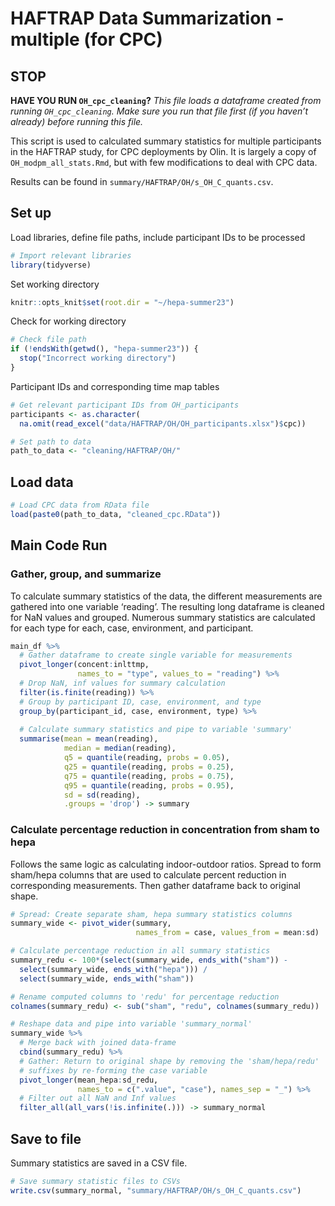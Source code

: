 # HAFTRAP Data Summarization - multiple (for CPC)

## STOP

**HAVE YOU RUN `OH_cpc_cleaning`?**
*This file loads a dataframe created from running `OH_cpc_cleaning`. Make sure you run that file first (if you haven't already) before running this file.*

This script is used to calculated summary statistics for multiple participants in the HAFTRAP study, for CPC deployments by Olin. It is largely a copy of `OH_modpm_all_stats.Rmd`, but with few modifications to deal with CPC data.

Results can be found in `summary/HAFTRAP/OH/s_OH_C_quants.csv`.

## Set up
Load libraries, define file paths, include participant IDs to be processed
```r
# Import relevant libraries
library(tidyverse)
```

Set working directory
```r
knitr::opts_knit$set(root.dir = "~/hepa-summer23")
```

Check for working directory
```r
# Check file path
if (!endsWith(getwd(), "hepa-summer23")) {
  stop("Incorrect working directory")
}
```

Participant IDs and corresponding time map tables
```r
# Get relevant participant IDs from OH_participants
participants <- as.character(
  na.omit(read_excel("data/HAFTRAP/OH/OH_participants.xlsx")$cpc))
```

```r
# Set path to data
path_to_data <- "cleaning/HAFTRAP/OH/"
```

## Load data
```r
# Load CPC data from RData file
load(paste0(path_to_data, "cleaned_cpc.RData"))
```
## Main Code Run
### Gather, group, and summarize
To calculate summary statistics of the data, the different measurements are gathered into one variable 'reading'. The resulting long dataframe is cleaned for NaN values and grouped. Numerous summary statistics are calculated for each type for each, case, environment, and participant.

```r
main_df %>%
  # Gather dataframe to create single variable for measurements
  pivot_longer(concent:inlttmp, 
               names_to = "type", values_to = "reading") %>%
  # Drop NaN, inf values for summary calculation
  filter(is.finite(reading)) %>%
  # Group by participant ID, case, environment, and type
  group_by(participant_id, case, environment, type) %>%
  
  # Calculate summary statistics and pipe to variable 'summary'
  summarise(mean = mean(reading),
            median = median(reading), 
            q5 = quantile(reading, probs = 0.05), 
            q25 = quantile(reading, probs = 0.25),
            q75 = quantile(reading, probs = 0.75),
            q95 = quantile(reading, probs = 0.95),
            sd = sd(reading),
            .groups = 'drop') -> summary
```

### Calculate percentage reduction in concentration from sham to hepa
Follows the same logic as calculating indoor-outdoor ratios. Spread to form sham/hepa columns that are used to calculate percent reduction in corresponding measurements. Then gather dataframe back to original shape.
```r
# Spread: Create separate sham, hepa summary statistics columns
summary_wide <- pivot_wider(summary, 
                            names_from = case, values_from = mean:sd)

# Calculate percentage reduction in all summary statistics
summary_redu <- 100*(select(summary_wide, ends_with("sham")) - 
  select(summary_wide, ends_with("hepa"))) / 
  select(summary_wide, ends_with("sham"))

# Rename computed columns to 'redu' for percentage reduction
colnames(summary_redu) <- sub("sham", "redu", colnames(summary_redu))

# Reshape data and pipe into variable 'summary_normal'
summary_wide %>%
  # Merge back with joined data-frame
  cbind(summary_redu) %>%
  # Gather: Return to original shape by removing the 'sham/hepa/redu'
  # suffixes by re-forming the case variable
  pivot_longer(mean_hepa:sd_redu, 
               names_to = c(".value", "case"), names_sep = "_") %>%
  # Filter out all NaN and Inf values
  filter_all(all_vars(!is.infinite(.))) -> summary_normal
```

## Save to file
Summary statistics are saved in a CSV file.
```r
# Save summary statistic files to CSVs
write.csv(summary_normal, "summary/HAFTRAP/OH/s_OH_C_quants.csv")
```